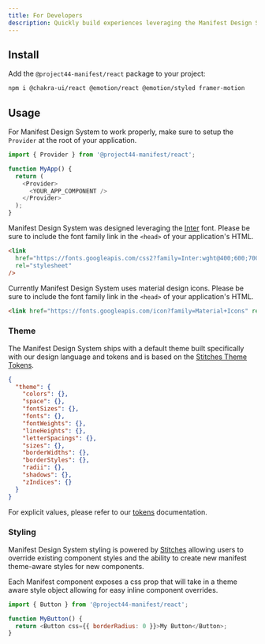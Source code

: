 ```yaml
---
title: For Developers
description: Quickly build experiences leveraging the Manifest Design System.
---
```


## Install

Add the `@project44-manifest/react` package to your project:

```bash
npm i @chakra-ui/react @emotion/react @emotion/styled framer-motion
```

## Usage

For Manifest Design System to work properly, make sure to setup the `Provider` at the root of your application.

```js
import { Provider } from '@project44-manifest/react';

function MyApp() {
  return (
    <Provider>
      <YOUR_APP_COMPONENT />
    </Provider>
  );
}
```

Manifest Design System was designed leveraging the [Inter](https://fonts.google.com/specimen/Inter?query=inter) font. Please be sure to include the font family link in the `<head>` of your application's HTML.

```html
<link
  href="https://fonts.googleapis.com/css2?family=Inter:wght@400;600;700&display=swap"
  rel="stylesheet"
/>
```

Currently Manifest Design System uses material design icons. Please be sure to include the font family link in the `<head>` of your application's HTML.

```html
<link href="https://fonts.googleapis.com/icon?family=Material+Icons" rel="stylesheet" />
```

### Theme

The Manifest Design System ships with a default theme built specifically with our design language and tokens and is based on the [Stitches Theme Tokens](https://stitches.dev/docs/tokens).

```json
{
  "theme": {
    "colors": {},
    "space": {},
    "fontSizes": {},
    "fonts": {},
    "fontWeights": {},
    "lineHeights": {},
    "letterSpacings": {},
    "sizes": {},
    "borderWidths": {},
    "borderStyles": {},
    "radii": {},
    "shadows": {},
    "zIndices": {}
  }
}
```

For explicit values, please refer to our [tokens]() documentation.

### Styling

Manifest Design System styling is powered by [Stitches](https://stitches.dev) allowing users to override existing component styles and the ability to create new manifest theme-aware styles for new components.

Each Manifest component exposes a css prop that will take in a theme aware style object allowing for easy inline component overrides.

```js
import { Button } from '@project44-manifest/react';

function MyButton() {
  return <Button css={{ borderRadius: 0 }}>My Button</Button>;
}
```
